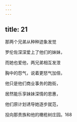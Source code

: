```yaml
---
---
---
```

title: 21
---




那两个兄弟从种种迹象发觉

罗伦佐深深爱上了他们的妹妹，

而她也爱他，两兄弟相互发泄

胸中的怨气，说着更怒气加倍，

他只是他们商业事务的跑街，

居然能乐享妹妹深情的恩惠，

他们原计划诱导她逐步就范，

投向那贵族和他的橄榄树庄园。168